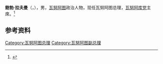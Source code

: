 '''鲍勃·拉夫曼'''（{{lang-en|Bob Loughman}}，{{bd|1961年|3月8日|}}），男，[[瓦努阿图|瓦努阿图]]政治人物，现任瓦努阿图总理，[[瓦努阿库党|瓦努阿库党]]主席。<ref>{{Cite web|title=拉夫曼当选瓦努阿图新总理|url=http://www.xinhuanet.com/2020-04/20/c_1125882284.htm|accessdate=2021-01-12|work=新华网}}</ref>

== 参考资料 ==
{{reflist}}

{{瓦努阿图小作品}}
{{英联邦政府首脑}}

{{Authority control}}
{{DEFAULTSORT:Loughman}}

[[Category:瓦努阿图总理|Category:瓦努阿图总理]]
[[Category:瓦努阿图副总理|Category:瓦努阿图副总理]]